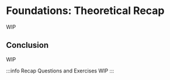 # Foundations: Theoretical Recap

WIP

## Conclusion

WIP

:::info Recap Questions and Exercises
WIP
:::